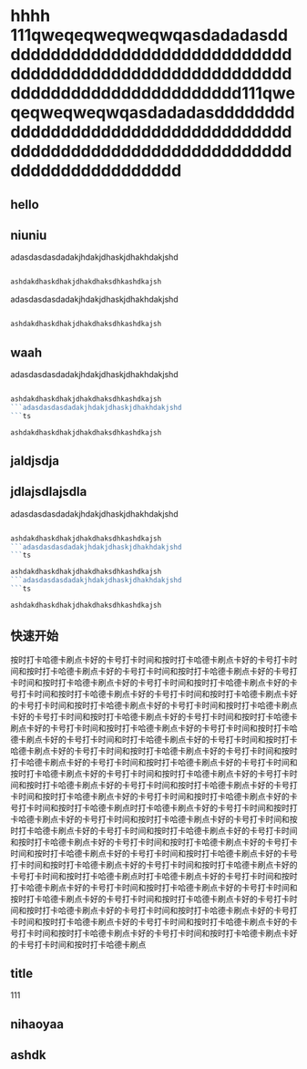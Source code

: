 # hhhh 111qweqeqweqweqwqasdadadasddddddddddddddddddddddddddddddddddddddddddddddddddddddddddddddddddddddddddddddddd111qweqeqweqweqwqasdadadasddddddddddddddddddddddddddddddddddddddddddddddddddddddddddddddddddddddddddddddddd

## hello

## niuniu

adasdasdasdadakjhdakjdhaskjdhakhdakjshd
```ts

ashdakdhaskdhakjdhakdhaksdhkashdkajsh
```
adasdasdasdadakjhdakjdhaskjdhakhdakjshd
```ts

ashdakdhaskdhakjdhakdhaksdhkashdkajsh
```

## waah

adasdasdasdadakjhdakjdhaskjdhakhdakjshd
```ts

ashdakdhaskdhakjdhakdhaksdhkashdkajsh
```adasdasdasdadakjhdakjdhaskjdhakhdakjshd
```ts

ashdakdhaskdhakjdhakdhaksdhkashdkajsh
```

## jaldjsdja

## jdlajsdlajsdla
adasdasdasdadakjhdakjdhaskjdhakhdakjshd
```ts

ashdakdhaskdhakjdhakdhaksdhkashdkajsh
```adasdasdasdadakjhdakjdhaskjdhakhdakjshd
```ts

ashdakdhaskdhakjdhakdhaksdhkashdkajsh
```adasdasdasdadakjhdakjdhaskjdhakhdakjshd
```ts

ashdakdhaskdhakjdhakdhaksdhkashdkajsh
```

## 快速开始
按时打卡哈德卡刷点卡好的卡号打卡时间和按时打卡哈德卡刷点卡好的卡号打卡时间和按时打卡哈德卡刷点卡好的卡号打卡时间和按时打卡哈德卡刷点卡好的卡号打卡时间和按时打卡哈德卡刷点卡好的卡号打卡时间和按时打卡哈德卡刷点卡好的卡号打卡时间和按时打卡哈德卡刷点卡好的卡号打卡时间和按时打卡哈德卡刷点卡好的卡号打卡时间和按时打卡哈德卡刷点卡好的卡号打卡时间和按时打卡哈德卡刷点卡好的卡号打卡时间和按时打卡哈德卡刷点卡好的卡号打卡时间和按时打卡哈德卡刷点卡好的卡号打卡时间和按时打卡哈德卡刷点卡好的卡号打卡时间和按时打卡哈德卡刷点卡好的卡号打卡时间和时打卡哈德卡刷点卡好的卡号打卡时间和按时打卡哈德卡刷点卡好的卡号打卡时间和按时打卡哈德卡刷点卡好的卡号打卡时间和按时打卡哈德卡刷点卡好的卡号打卡时间和按时打卡哈德卡刷点卡好的卡号打卡时间和按时打卡哈德卡刷点卡好的卡号打卡时间和按时打卡哈德卡刷点卡好的卡号打卡时间和按时打卡哈德卡刷点卡好的卡号打卡时间和按时打卡哈德卡刷点卡好的卡号打卡时间和按时打卡哈德卡刷点卡好的卡号打卡时间和按时打卡哈德卡刷点卡好的卡号打卡时间和按时打卡哈德卡刷点时打卡哈德卡刷点卡好的卡号打卡时间和按时打卡哈德卡刷点卡好的卡号打卡时间和按时打卡哈德卡刷点卡好的卡号打卡时间和按时打卡哈德卡刷点卡好的卡号打卡时间和按时打卡哈德卡刷点卡好的卡号打卡时间和按时打卡哈德卡刷点卡好的卡号打卡时间和按时打卡哈德卡刷点卡好的卡号打卡时间和按时打卡哈德卡刷点卡好的卡号打卡时间和按时打卡哈德卡刷点卡好的卡号打卡时间和按时打卡哈德卡刷点卡好的卡号打卡时间和按时打卡哈德卡刷点卡好的卡号打卡时间和按时打卡哈德卡刷点时打卡哈德卡刷点卡好的卡号打卡时间和按时打卡哈德卡刷点卡好的卡号打卡时间和按时打卡哈德卡刷点卡好的卡号打卡时间和按时打卡哈德卡刷点卡好的卡号打卡时间和按时打卡哈德卡刷点卡好的卡号打卡时间和按时打卡哈德卡刷点卡好的卡号打卡时间和按时打卡哈德卡刷点卡好的卡号打卡时间和按时打卡哈德卡刷点卡好的卡号打卡时间和按时打卡哈德卡刷点卡好的卡号打卡时间和按时打卡哈德卡刷点卡好的卡号打卡时间和按时打卡哈德卡刷点卡好的卡号打卡时间和按时打卡哈德卡刷点


## title
111
## nihaoyaa

## ashdk